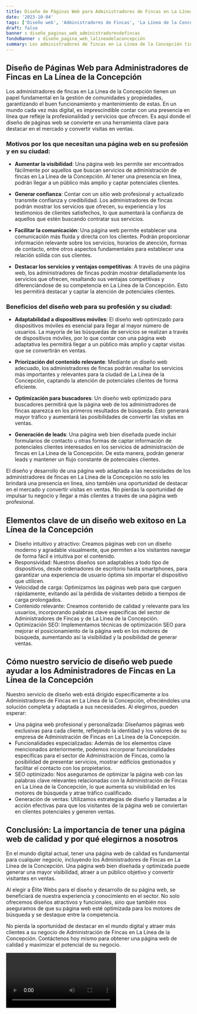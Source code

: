 ```yaml
---
title: Diseño de Páginas Web para Administradores de Fincas en La Línea de la Concepción
date: '2023-10-04'
tags: ['Diseño web', 'Administradores de Fincas', 'La Línea de la Concepción']
draft: false
banner : diseño_paginas_web_administradoresdefincas
fondoBanner : diseño_pagina_web_lalíneadelaconcepción
summary: Los administradores de fincas en La Línea de la Concepción tienen un papel fundamental en la gestión de comunidades y propiedades, garantizando el buen funcionamiento y mantenimiento de estas. En un mundo cada vez más digital, es imprescindible contar con una presencia en línea que refleje la profesionalidad y servicios que ofrecen. Es aquí donde el diseño de páginas web se convierte en una herramienta clave para destacar en el mercado y convertir visitas en ventas.
---
```


## Diseño de Páginas Web para Administradores de Fincas en La Línea de la Concepción

Los administradores de fincas en La Línea de la Concepción tienen un papel fundamental en la gestión de comunidades y propiedades, garantizando el buen funcionamiento y mantenimiento de estas. En un mundo cada vez más digital, es imprescindible contar con una presencia en línea que refleje la profesionalidad y servicios que ofrecen. Es aquí donde el diseño de páginas web se convierte en una herramienta clave para destacar en el mercado y convertir visitas en ventas.

### Motivos por los que necesitan una página web en su profesión y en su ciudad:

- **Aumentar la visibilidad**: Una página web les permite ser encontrados fácilmente por aquellos que buscan servicios de administración de fincas en La Línea de la Concepción. Al tener una presencia en línea, podrán llegar a un público más amplio y captar potenciales clientes.

- **Generar confianza**: Contar con un sitio web profesional y actualizado transmite confianza y credibilidad. Los administradores de fincas podrán mostrar los servicios que ofrecen, su experiencia y los testimonios de clientes satisfechos, lo que aumentará la confianza de aquellos que estén buscando contratar sus servicios.

- **Facilitar la comunicación**: Una página web permite establecer una comunicación más fluida y directa con los clientes. Podrán proporcionar información relevante sobre los servicios, horarios de atención, formas de contacto, entre otros aspectos fundamentales para establecer una relación sólida con sus clientes.

- **Destacar los servicios y ventajas competitivas**: A través de una página web, los administradores de fincas podrán mostrar detalladamente los servicios que ofrecen, resaltando sus ventajas competitivas y diferenciándose de su competencia en La Línea de la Concepción. Esto les permitirá destacar y captar la atención de potenciales clientes.

### Beneficios del diseño web para su profesión y su ciudad:

- **Adaptabilidad a dispositivos móviles**: El diseño web optimizado para dispositivos móviles es esencial para llegar al mayor número de usuarios. La mayoría de las búsquedas de servicios se realizan a través de dispositivos móviles, por lo que contar con una página web adaptativa les permitirá llegar a un público más amplio y captar visitas que se convertirán en ventas.

- **Priorización del contenido relevante**: Mediante un diseño web adecuado, los administradores de fincas podrán resaltar los servicios más importantes y relevantes para la ciudad de La Línea de la Concepción, captando la atención de potenciales clientes de forma eficiente.

- **Optimización para buscadores**: Un diseño web optimizado para buscadores permitirá que la página web de los administradores de fincas aparezca en los primeros resultados de búsqueda. Esto generará mayor tráfico y aumentará las posibilidades de convertir las visitas en ventas.

- **Generación de leads**: Una página web bien diseñada puede incluir formularios de contacto u otras formas de captar información de potenciales clientes interesados en los servicios de administración de fincas en La Línea de la Concepción. De esta manera, podrán generar leads y mantener un flujo constante de potenciales clientes.

El diseño y desarrollo de una página web adaptada a las necesidades de los administradores de fincas en La Línea de la Concepción no solo les brindará una presencia en línea, sino también una oportunidad de destacar en el mercado y convertir visitas en ventas. No pierdas la oportunidad de impulsar tu negocio y llegar a más clientes a través de una página web profesional.

<GifSeo />

<Cta />

## Elementos clave de un diseño web exitoso en La Línea de la Concepción

- Diseño intuitivo y atractivo: Creamos páginas web con un diseño moderno y agradable visualmente, que permiten a los visitantes navegar de forma fácil e intuitiva por el contenido.
- Responsividad: Nuestros diseños son adaptables a todo tipo de dispositivos, desde ordenadores de escritorio hasta smartphones, para garantizar una experiencia de usuario óptima sin importar el dispositivo que utilicen.
- Velocidad de carga: Optimizamos las páginas web para que carguen rápidamente, evitando así la pérdida de visitantes debido a tiempos de carga prolongados.
- Contenido relevante: Creamos contenido de calidad y relevante para los usuarios, incorporando palabras clave específicas del sector de Administradores de Fincas y de La Línea de la Concepción.
- Optimización SEO: Implementamos técnicas de optimización SEO para mejorar el posicionamiento de la página web en los motores de búsqueda, aumentando así la visibilidad y la posibilidad de generar ventas.

## Cómo nuestro servicio de diseño web puede ayudar a los Administradores de Fincas en La Línea de la Concepción

Nuestro servicio de diseño web está dirigido específicamente a los Administradores de Fincas en La Línea de la Concepción, ofreciéndoles una solución completa y adaptada a sus necesidades. Al elegirnos, pueden esperar:

- Una página web profesional y personalizada: Diseñamos páginas web exclusivas para cada cliente, reflejando la identidad y los valores de su empresa de Administración de Fincas en La Línea de la Concepción.
- Funcionalidades especializadas: Además de los elementos clave mencionados anteriormente, podemos incorporar funcionalidades específicas para el sector de Administración de Fincas, como la posibilidad de presentar servicios, mostrar edificios gestionados y facilitar el contacto con los propietarios.
- SEO optimizado: Nos aseguramos de optimizar la página web con las palabras clave relevantes relacionadas con la Administración de Fincas en La Línea de la Concepción, lo que aumenta su visibilidad en los motores de búsqueda y atrae tráfico cualificado.
- Generación de ventas: Utilizamos estrategias de diseño y llamadas a la acción efectivas para que los visitantes de la página web se conviertan en clientes potenciales y generen ventas.

## Conclusión: La importancia de tener una página web de calidad y por qué elegirnos a nosotros

En el mundo digital actual, tener una página web de calidad es fundamental para cualquier negocio, incluyendo los Administradores de Fincas en La Línea de la Concepción. Una página web bien diseñada y optimizada puede generar una mayor visibilidad, atraer a un público objetivo y convertir visitantes en ventas.

Al elegir a Élite Webs para el diseño y desarrollo de su página web, se beneficiará de nuestra experiencia y conocimiento en el sector. No solo ofrecemos diseños atractivos y funcionales, sino que también nos aseguramos de que su página web esté optimizada para los motores de búsqueda y se destaque entre la competencia.

No pierda la oportunidad de destacar en el mundo digital y atraer más clientes a su negocio de Administración de Fincas en La Línea de la Concepción. Contáctenos hoy mismo para obtener una página web de calidad y maximizar el potencial de su negocio.

<Video />

<CtaBot job='Administradores de Fincas' city='La Línea de la Concepción'/>

<Gmaps query='La Línea de la Concepción+españa+maps' />